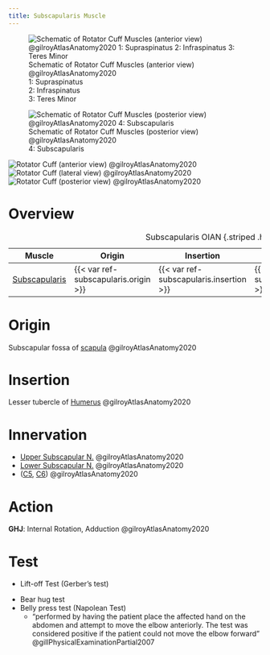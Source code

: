 ```yaml
---
title: Subscapularis Muscle
---
```


:::{layout-ncol="2"}
![Schematic of Rotator Cuff Muscles (anterior view) @gilroyAtlasAnatomy2020 </br> 1: Supraspinatus </br> 2: Infraspinatus </br> 3: Teres Minor](/The Archive/Anatomy/Skeletal Muscles/Upper Limb Muscles/Intrinsic Shoulder Muscles/Rotator Cuff/images/gilroyatlas fig25.24a schematic rtc posterior.png)

![Schematic of Rotator Cuff Muscles (posterior view) @gilroyAtlasAnatomy2020 </br> 4: Subscapularis ](/The Archive/Anatomy/Skeletal Muscles/Upper Limb Muscles/Intrinsic Shoulder Muscles/Rotator Cuff/images/gilroyatlas fig25.24b schematic rtc anterior.png)
:::


:::{layout-ncol="3"}
![Rotator Cuff (anterior view) @gilroyAtlasAnatomy2020](/The Archive/Anatomy/Skeletal Muscles/Upper Limb Muscles/Intrinsic Shoulder Muscles/Rotator Cuff/images/gilroyatlas fig25.24c rtc anterior.png)
![Rotator Cuff (lateral view) @gilroyAtlasAnatomy2020](/The Archive/Anatomy/Skeletal Muscles/Upper Limb Muscles/Intrinsic Shoulder Muscles/Rotator Cuff/images/gilroyatlas fig25.24d rtc lateral.png)
![Rotator Cuff (posterior view) @gilroyAtlasAnatomy2020](/The Archive/Anatomy/Skeletal Muscles/Upper Limb Muscles/Intrinsic Shoulder Muscles/Rotator Cuff/images/gilroyatlas fig25.24e rtc posterior.png)
:::

# Overview

| Muscle  | Origin | Insertion | Nerve | Action |
|------|--------|-------|----------|--------|
| [Subscapularis]({{< var ref-subscapularis.path >}}) | {{< var ref-subscapularis.origin >}} | {{< var ref-subscapularis.insertion >}} | {{< var ref-subscapularis.nerve >}} | {{< var ref-subscapularis.action >}} |
: Subscapularis OIAN {.striped .hover}

# Origin {#origin}

Subscapular fossa of [scapula]({{< var ref-scapula-bone.path >}}) @gilroyAtlasAnatomy2020

# Insertion {#insertion}

Lesser tubercle of [Humerus]({{< var ref-humerus-bone.path >}}) @gilroyAtlasAnatomy2020

# Innervation {#innervation}

- [Upper Subscapular N.]({{< var ref-upper-subscapular-nerve.path >}}) @gilroyAtlasAnatomy2020
- [Lower Subscapular N.]({{< var ref-lower-subscapular-nerve.path >}}) @gilroyAtlasAnatomy2020
- ([C5]({{< var ref-nerve-root.c5 >}}), [C6]({{< var ref-nerve-root.c6 >}})) @gilroyAtlasAnatomy2020



# Action {#action}

**GHJ**: Internal Rotation, Adduction @gilroyAtlasAnatomy2020

# Test

- Lift-off Test (Gerber's test)

<!--
- Some researchers suggest that the lift-off test can be positive for pts with biceps tendon injury @gillPhysicalExaminationPartial2007
- Theorizing that attempting to lift the affected arm off the back might provoke pain or weakness secondary to biceps tendon tear @gillPhysicalExaminationPartial2007
--> 

- Bear hug test
- Belly press test (Napolean Test)
    - "performed by having the patient place the affected hand on the abdomen and attempt to move the elbow anteriorly. The test was considered positive if the patient could not move the elbow forward" @gillPhysicalExaminationPartial2007

